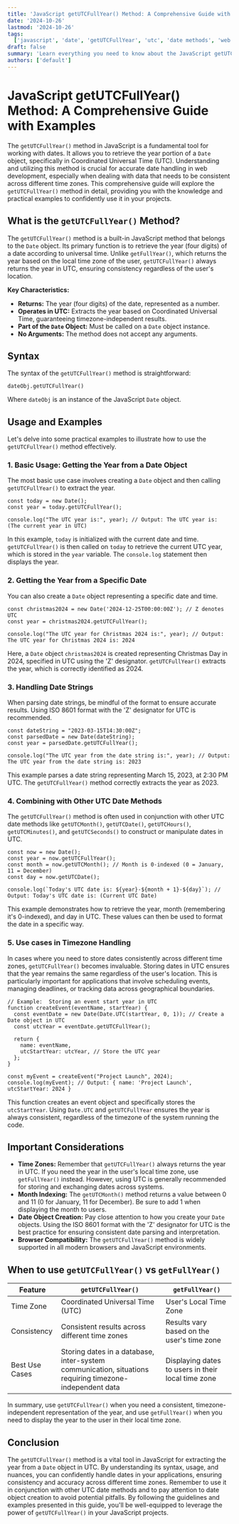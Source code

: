 ```yaml
---
title: 'JavaScript getUTCFullYear() Method: A Comprehensive Guide with Examples'
date: '2024-10-26'
lastmod: '2024-10-26'
tags:
  ['javascript', 'date', 'getUTCFullYear', 'utc', 'date methods', 'web development', 'programming']
draft: false
summary: 'Learn everything you need to know about the JavaScript getUTCFullYear() method, including its syntax, usage, and practical examples. Understand how to extract the year from a Date object in UTC time.'
authors: ['default']
---
```


# JavaScript getUTCFullYear() Method: A Comprehensive Guide with Examples

The `getUTCFullYear()` method in JavaScript is a fundamental tool for working with dates. It allows you to retrieve the year portion of a `Date` object, specifically in Coordinated Universal Time (UTC). Understanding and utilizing this method is crucial for accurate date handling in web development, especially when dealing with data that needs to be consistent across different time zones. This comprehensive guide will explore the `getUTCFullYear()` method in detail, providing you with the knowledge and practical examples to confidently use it in your projects.

## What is the `getUTCFullYear()` Method?

The `getUTCFullYear()` method is a built-in JavaScript method that belongs to the `Date` object. Its primary function is to retrieve the year (four digits) of a date according to universal time. Unlike `getFullYear()`, which returns the year based on the local time zone of the user, `getUTCFullYear()` always returns the year in UTC, ensuring consistency regardless of the user's location.

**Key Characteristics:**

- **Returns:** The year (four digits) of the date, represented as a number.
- **Operates in UTC:** Extracts the year based on Coordinated Universal Time, guaranteeing timezone-independent results.
- **Part of the `Date` Object:** Must be called on a `Date` object instance.
- **No Arguments:** The method does not accept any arguments.

## Syntax

The syntax of the `getUTCFullYear()` method is straightforward:

```plaintext
dateObj.getUTCFullYear()
```

Where `dateObj` is an instance of the JavaScript `Date` object.

## Usage and Examples

Let's delve into some practical examples to illustrate how to use the `getUTCFullYear()` method effectively.

### 1. Basic Usage: Getting the Year from a Date Object

The most basic use case involves creating a `Date` object and then calling `getUTCFullYear()` to extract the year.

```plaintext
const today = new Date();
const year = today.getUTCFullYear();

console.log("The UTC year is:", year); // Output: The UTC year is: (The current year in UTC)
```

In this example, `today` is initialized with the current date and time. `getUTCFullYear()` is then called on `today` to retrieve the current UTC year, which is stored in the `year` variable. The `console.log` statement then displays the year.

### 2. Getting the Year from a Specific Date

You can also create a `Date` object representing a specific date and time.

```plaintext
const christmas2024 = new Date('2024-12-25T00:00:00Z'); // Z denotes UTC
const year = christmas2024.getUTCFullYear();

console.log("The UTC year for Christmas 2024 is:", year); // Output: The UTC year for Christmas 2024 is: 2024
```

Here, a `Date` object `christmas2024` is created representing Christmas Day in 2024, specified in UTC using the 'Z' designator. `getUTCFullYear()` extracts the year, which is correctly identified as 2024.

### 3. Handling Date Strings

When parsing date strings, be mindful of the format to ensure accurate results. Using ISO 8601 format with the 'Z' designator for UTC is recommended.

```plaintext
const dateString = "2023-03-15T14:30:00Z";
const parsedDate = new Date(dateString);
const year = parsedDate.getUTCFullYear();

console.log("The UTC year from the date string is:", year); // Output: The UTC year from the date string is: 2023
```

This example parses a date string representing March 15, 2023, at 2:30 PM UTC. The `getUTCFullYear()` method correctly extracts the year as 2023.

### 4. Combining with Other UTC Date Methods

The `getUTCFullYear()` method is often used in conjunction with other UTC date methods like `getUTCMonth()`, `getUTCDate()`, `getUTCHours()`, `getUTCMinutes()`, and `getUTCSeconds()` to construct or manipulate dates in UTC.

```plaintext
const now = new Date();
const year = now.getUTCFullYear();
const month = now.getUTCMonth(); // Month is 0-indexed (0 = January, 11 = December)
const day = now.getUTCDate();

console.log(`Today's UTC date is: ${year}-${month + 1}-${day}`); // Output: Today's UTC date is: (Current UTC Date)
```

This example demonstrates how to retrieve the year, month (remembering it's 0-indexed), and day in UTC. These values can then be used to format the date in a specific way.

### 5. Use cases in Timezone Handling

In cases where you need to store dates consistently across different time zones, `getUTCFullYear()` becomes invaluable. Storing dates in UTC ensures that the year remains the same regardless of the user's location. This is particularly important for applications that involve scheduling events, managing deadlines, or tracking data across geographical boundaries.

```plaintext
// Example:  Storing an event start year in UTC
function createEvent(eventName, startYear) {
  const eventDate = new Date(Date.UTC(startYear, 0, 1)); // Create a Date object in UTC
  const utcYear = eventDate.getUTCFullYear();

  return {
    name: eventName,
    utcStartYear: utcYear, // Store the UTC year
  };
}

const myEvent = createEvent("Project Launch", 2024);
console.log(myEvent); // Output: { name: 'Project Launch', utcStartYear: 2024 }
```

This function creates an event object and specifically stores the `utcStartYear`. Using `Date.UTC` and `getUTCFullYear` ensures the year is always consistent, regardless of the timezone of the system running the code.

## Important Considerations

- **Time Zones:** Remember that `getUTCFullYear()` always returns the year in UTC. If you need the year in the user's local time zone, use `getFullYear()` instead. However, using UTC is generally recommended for storing and exchanging dates across systems.
- **Month Indexing:** The `getUTCMonth()` method returns a value between 0 and 11 (0 for January, 11 for December). Be sure to add 1 when displaying the month to users.
- **Date Object Creation:** Pay close attention to how you create your `Date` objects. Using the ISO 8601 format with the 'Z' designator for UTC is the best practice for ensuring consistent date parsing and interpretation.
- **Browser Compatibility:** The `getUTCFullYear()` method is widely supported in all modern browsers and JavaScript environments.

## When to use `getUTCFullYear()` vs `getFullYear()`

| Feature        | `getUTCFullYear()`                                                                                      | `getFullYear()`                                    |
| -------------- | ------------------------------------------------------------------------------------------------------- | -------------------------------------------------- |
| Time Zone      | Coordinated Universal Time (UTC)                                                                        | User's Local Time Zone                             |
| Consistency    | Consistent results across different time zones                                                          | Results vary based on the user's time zone         |
| Best Use Cases | Storing dates in a database, inter-system communication, situations requiring timezone-independent data | Displaying dates to users in their local time zone |

In summary, use `getUTCFullYear()` when you need a consistent, timezone-independent representation of the year, and use `getFullYear()` when you need to display the year to the user in their local time zone.

## Conclusion

The `getUTCFullYear()` method is a vital tool in JavaScript for extracting the year from a `Date` object in UTC. By understanding its syntax, usage, and nuances, you can confidently handle dates in your applications, ensuring consistency and accuracy across different time zones. Remember to use it in conjunction with other UTC date methods and to pay attention to date object creation to avoid potential pitfalls. By following the guidelines and examples presented in this guide, you'll be well-equipped to leverage the power of `getUTCFullYear()` in your JavaScript projects.
